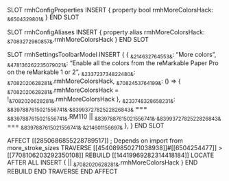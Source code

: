 SLOT rmhConfigProperties
    INSERT {
        property bool rmhMoreColorsHack: ~&6504329801&~
    }
END SLOT

SLOT rmhConfigAliases
    INSERT {
        property alias rmhMoreColorsHack: ~&7083272960857&~.rmhMoreColorsHack
    }
END SLOT

SLOT rmhSettingsToolbarModel
    INSERT {
        {
           ~&214632764553&~: "More colors",
           ~&478136262235079021&~: "Enable all the colors from the reMarkable Paper Pro on the reMarkable 1 or 2",
           ~&233723734822480&~: ~&7082020628281&~.rmhMoreColorsHack,
           ~&7082453764199&~: () => { ~&7082020628281&~.rmhMoreColorsHack = !~&7082020628281&~.rmhMoreColorsHack },
           ~&233748328658231&~: ~&8397887615021556741&~.~&8399372782522826843&~ === ~&8397887615021556741&~.RM110 || ~&8397887615021556741&~.~&8399372782522826843&~ === ~&8397887615021556741&~.~&214601156697&~
        },
    }
END SLOT

AFFECT [[2850686855228789517]] 
    ; Depends on import from more_stroke_sizes
    TRAVERSE [[454089850271038938]]#[[6504254477]] > [[7708106203292350108]]
        REBUILD [[14419969282314418184]]
            LOCATE AFTER ALL INSERT { || ~&7082020628281&~.rmhMoreColorsHack }
        END REBUILD
    END TRAVERSE
END AFFECT




